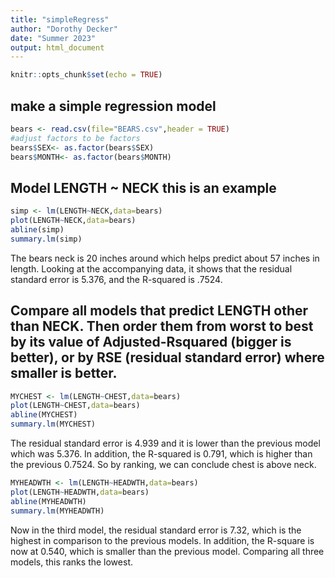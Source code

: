 ```yaml
---
title: "simpleRegress"
author: "Dorothy Decker"
date: "Summer 2023"
output: html_document
---
```


```r
knitr::opts_chunk$set(echo = TRUE)
```

## make a simple regression model

```r
bears <- read.csv(file="BEARS.csv",header = TRUE)
#adjust factors to be factors
bears$SEX<- as.factor(bears$SEX)
bears$MONTH<- as.factor(bears$MONTH)
```

## Model LENGTH ~ NECK  this is an example  

```r
simp <- lm(LENGTH~NECK,data=bears)
plot(LENGTH~NECK,data=bears)
abline(simp)
summary.lm(simp)
```

The bears neck is 20 inches around which helps predict about 57 inches in length. Looking at the accompanying data, it shows that the residual standard error is 5.376, and the R-squared is .7524. 


## Compare all models that predict LENGTH other than NECK. Then order them from worst to best by its value of Adjusted-Rsquared (bigger is better), or by RSE (residual standard error) where smaller is better. 



```r
MYCHEST <- lm(LENGTH~CHEST,data=bears)
plot(LENGTH~CHEST,data=bears)
abline(MYCHEST)
summary.lm(MYCHEST)
```

The residual standard error is 4.939 and it is lower than the previous model which was 5.376. In addition, the R-squared is 0.791, which is higher than the previous 0.7524. So by ranking, we can conclude chest is above neck.



```r
MYHEADWTH <- lm(LENGTH~HEADWTH,data=bears)
plot(LENGTH~HEADWTH,data=bears)
abline(MYHEADWTH)
summary.lm(MYHEADWTH)
```

Now in the third model, the residual standard error is 7.32, which is the highest in comparison to the previous models. In addition, the R-square is now at 0.540, which is smaller than the previous model. Comparing all three models, this ranks the lowest. 




